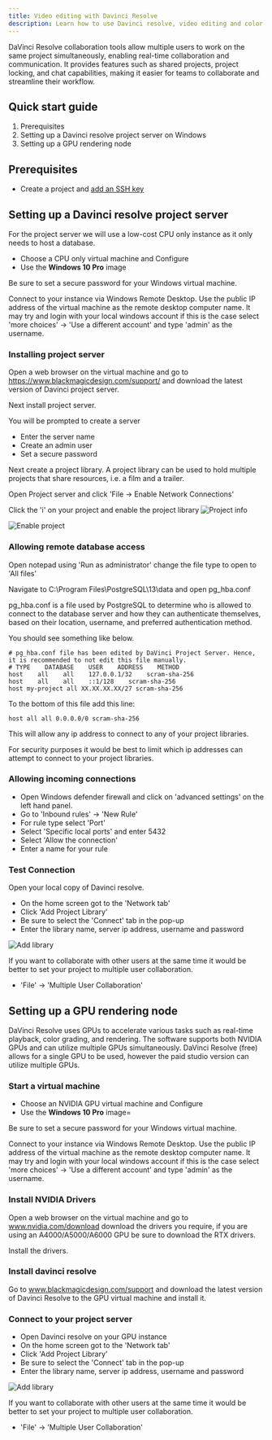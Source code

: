 ```yaml
---
title: Video editing with Davinci Resolve
description: Learn how to use Davinci resolve, video editing and color correction software, with CUDO Compute.
---
```


 DaVinci Resolve collaboration tools allow multiple users to work on the same project simultaneously, enabling real-time
 collaboration and communication. It provides features such as shared projects, project locking, and chat capabilities, making it easier for teams to collaborate and streamline their workflow.

## Quick start guide

1. Prerequisites
1. Setting up a Davinci resolve project server on Windows
1. Setting up a GPU rendering node

## Prerequisites

- Create a project and [add an SSH key](/mdocs/tutorials/how-to-generate-ssh-keys)

## Setting up a Davinci resolve project server

For the project server we will use a low-cost CPU only instance as it only needs to host a database.

- Choose a CPU only virtual machine and Configure
- Use the **Windows 10 Pro** image

Be sure to set a secure password for your Windows virtual machine.

Connect to your instance via Windows Remote Desktop. Use the public IP address of the virtual machine as the remote desktop computer name.
It may try and login with your local windows account if this is the case select 'more choices' -> 'Use a different account'
and type 'admin' as the username.

### Installing project server
Open a web browser on the virtual machine and go to https://www.blackmagicdesign.com/support/ and download the latest version of Davinci project server.

Next install project server.

You will be prompted to create a server
- Enter the server name
- Create an admin user
- Set a secure password

Next create a project library. A project library can be used to hold multiple projects that share resources, i.e. a film and a trailer.

Open Project server and click 'File -> Enable Network Connections'

Click the 'i' on your project and enable the project library
![Project info](/mdocs/images/tutorials/davinci-resolve/ps-enable-1.png)

![Enable project](/mdocs/images/tutorials/davinci-resolve/ps-enable-2.png)

### Allowing remote database access
Open notepad using 'Run as administrator' change the file type to open to 'All files'

Navigate to C:\Program Files\PostgreSQL\13\data and open pg_hba.conf

pg_hba.conf is a file used by PostgreSQL to determine who is allowed to connect to the database server and how they can
authenticate themselves, based on their location, username, and preferred authentication method.

You should see something like below.
```
# pg_hba.conf file has been edited by DaVinci Project Server. Hence, it is recommended to not edit this file manually.
# TYPE    DATABASE    USER    ADDRESS    METHOD
host    all    all    127.0.0.1/32    scram-sha-256
host    all    all    ::1/128    scram-sha-256
host my-project all XX.XX.XX.XX/27 scram-sha-256
```

To the bottom of this file add this line:
```
host all all 0.0.0.0/0 scram-sha-256
```
This will allow any ip address to connect to any of your project libraries.

For security purposes it would be best to limit which ip addresses can attempt to connect to your project libraries.

### Allowing incoming connections

- Open Windows defender firewall and click on 'advanced settings' on the left hand panel.
- Go to 'Inbound rules' -> 'New Rule'
- For rule type select 'Port'
- Select 'Specific local ports' and enter 5432
- Select 'Allow the connection'
- Enter a name for your rule

### Test Connection
Open your local copy of Davinci resolve.
- On the home screen got to the 'Network tab'
- Click 'Add Project Library'
- Be sure to select the 'Connect' tab in the pop-up
- Enter the library name, server ip address, username and password

![Add library](/mdocs/images/tutorials/davinci-resolve/ps-add-library.png)

If you want to collaborate with other users at the same time it would be better to set your project to multiple user collaboration.
- 'File' -> 'Multiple User Collaboration'

## Setting up a GPU rendering node
DaVinci Resolve uses GPUs to accelerate various tasks such as real-time playback, color grading, and rendering.
The software supports both NVIDIA GPUs and can utilize multiple GPUs simultaneously. DaVinci Resolve (free) allows for
a single GPU to be used, however the paid studio version can utilize multiple GPUs.

### Start a virtual machine
- Choose an NVIDIA GPU virtual machine and Configure
- Use the **Windows 10 Pro** image=

Be sure to set a secure password for your Windows virtual machine.

Connect to your instance via Windows Remote Desktop. Use the public IP address of the virtual machine as the remote desktop computer name.
It may try and login with your local windows account if this is the case select 'more choices' -> 'Use a different account'
and type 'admin' as the username.

### Install NVIDIA Drivers

Open a web browser on the virtual machine and go to www.nvidia.com/download download the drivers you require,
if you are using an A4000/A5000/A6000 GPU be sure to download the RTX drivers.

Install the drivers.

### Install davinci resolve
Go to www.blackmagicdesign.com/support and download the latest version of Davinci Resolve to the GPU virtual machine and install it.

### Connect to your project server
- Open Davinci resolve on your GPU instance
- On the home screen got to the 'Network tab'
- Click 'Add Project Library'
- Be sure to select the 'Connect' tab in the pop-up
- Enter the library name, server ip address, username and password

![Add library](/mdocs/images/tutorials/davinci-resolve/ps-add-library.png)

If you want to collaborate with other users at the same time it would be better to set your project to multiple user collaboration.
- 'File' -> 'Multiple User Collaboration'
